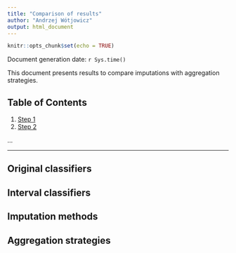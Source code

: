 ```yaml
---
title: "Comparison of results"
author: "Andrzej Wótjowicz"
output: html_document
---
```


```r
knitr::opts_chunk$set(echo = TRUE)
```

Document generation date: `r Sys.time()`

This document presents results to compare imputations with aggregation strategies.

## Table of Contents

 1. [Step 1](#step-1)
 2. [Step 2](#step-2)
 
 ...

***

## Original classifiers

## Interval classifiers

## Imputation methods

## Aggregation strategies
